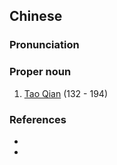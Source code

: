 ==Chinese==
{{zh-forms|type=12}}

===Pronunciation===
{{zh-pron
|m=Táo Gōngzǔ
|cat=pn
}}

===Proper noun===
{{zh-proper noun}}

# [[w:Tao Qian (Three Kingdoms)|Tao Qian]] (132 - 194)

===References===
* {{pedialite|陶恭祖|lang=zh}}
* {{pedialite|Tao Qian (Three Kingdoms)}}